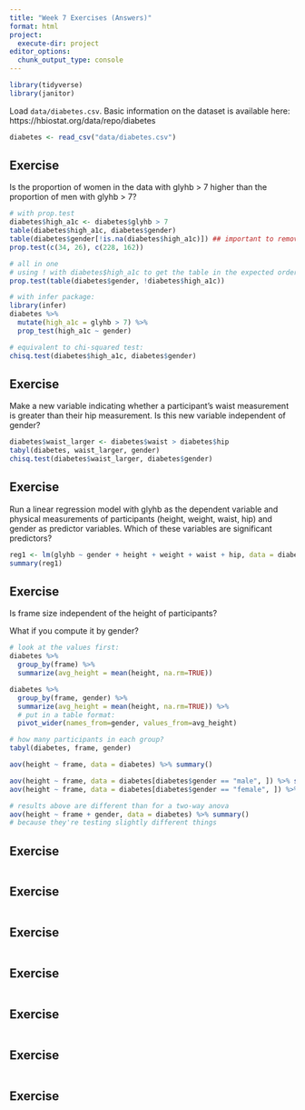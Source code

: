 ```yaml
---
title: "Week 7 Exercises (Answers)"
format: html
project:
  execute-dir: project
editor_options: 
  chunk_output_type: console
---
```



```r
library(tidyverse)
library(janitor)
```

Load `data/diabetes.csv`.  Basic information on the dataset is available here: https://hbiostat.org/data/repo/diabetes


```r
diabetes <- read_csv("data/diabetes.csv")
```


## Exercise 

Is the proportion of women in the data with glyhb > 7 higher than the proportion of men with glyhb > 7?

```r
# with prop.test
diabetes$high_a1c <- diabetes$glyhb > 7
table(diabetes$high_a1c, diabetes$gender)
table(diabetes$gender[!is.na(diabetes$high_a1c)]) ## important to remove missing - otherwise proportions are different
prop.test(c(34, 26), c(228, 162))

# all in one
# using ! with diabetes$high_a1c to get the table in the expected order
prop.test(table(diabetes$gender, !diabetes$high_a1c))

# with infer package:
library(infer)
diabetes %>% 
  mutate(high_a1c = glyhb > 7) %>%
  prop_test(high_a1c ~ gender)

# equivalent to chi-squared test:
chisq.test(diabetes$high_a1c, diabetes$gender)
```



## Exercise

Make a new variable indicating whether a participant's waist measurement is greater than their hip measurement.  Is this new variable independent of gender?

```r
diabetes$waist_larger <- diabetes$waist > diabetes$hip
tabyl(diabetes, waist_larger, gender) 
chisq.test(diabetes$waist_larger, diabetes$gender)
```


## Exercise

Run a linear regression model with glyhb as the dependent variable and physical measurements of participants (height, weight, waist, hip) and gender as predictor variables.  Which of these variables are significant predictors?

```r
reg1 <- lm(glyhb ~ gender + height + weight + waist + hip, data = diabetes)
summary(reg1)
```


## Exercise

Is frame size independent of the height of participants?

What if you compute it by gender?

```r
# look at the values first:
diabetes %>%
  group_by(frame) %>%
  summarize(avg_height = mean(height, na.rm=TRUE)) 

diabetes %>%
  group_by(frame, gender) %>%
  summarize(avg_height = mean(height, na.rm=TRUE)) %>%
  # put in a table format:
  pivot_wider(names_from=gender, values_from=avg_height)

# how many participants in each group?
tabyl(diabetes, frame, gender)

aov(height ~ frame, data = diabetes) %>% summary()

aov(height ~ frame, data = diabetes[diabetes$gender == "male", ]) %>% summary()
aov(height ~ frame, data = diabetes[diabetes$gender == "female", ]) %>% summary()

# results above are different than for a two-way anova
aov(height ~ frame + gender, data = diabetes) %>% summary()
# because they're testing slightly different things

```


## Exercise



```r

```


## Exercise



```r

```


## Exercise



```r

```


## Exercise



```r

```


## Exercise



```r

```


## Exercise



```r

```


## Exercise



```r

```


